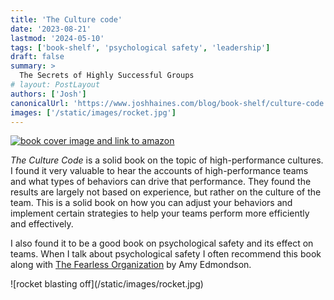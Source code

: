 ```yaml
---
title: 'The Culture code'
date: '2023-08-21'
lastmod: '2024-05-10'
tags: ['book-shelf', 'psychological safety', 'leadership']
draft: false
summary: >
  The Secrets of Highly Successful Groups
# layout: PostLayout
authors: ['Josh']
canonicalUrl: 'https://www.joshhaines.com/blog/book-shelf/culture-code'
images: ['/static/images/rocket.jpg']
---
```


<div className="mx-auto w-1/3">
  <a href="https://www.amazon.com/Culture-Code-Secrets-Highly-Successful/dp/1847941273">
    <img
      alt="book cover image and link to amazon"
      src="https://m.media-amazon.com/images/I/415gxAISkiL._SY445_SX342_.jpg"
    />
  </a>
</div>

_The Culture Code_ is a solid book on the topic of high-performance cultures. I found it very valuable to hear the accounts of high-performance teams and what types of behaviors can drive that performance. They found the results are largely not based on experience, but rather on the culture of the team. This is a solid book on how you can adjust your behaviors and implement certain strategies to help your teams perform more efficiently and effectively.

I also found it to be a good book on psychological safety and its effect on teams. When I talk about psychological safety I often recommend this book along with [The Fearless Organization](/blog/book-shelf/fearless-organization) by Amy Edmondson.

<div className="-mx-2 flex flex-wrap justify-center overflow-hidden xl:-mx-2">
  <div className="my-1 w-full overflow-hidden px-2 xl:my-1 xl:w-3/4 xl:px-2">
    ![rocket blasting off](/static/images/rocket.jpg)
  </div>
</div>
